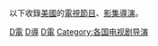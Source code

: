 以下收錄[[美國|美國]]的[[電視節目|電視節目]]、[[影集|影集]][[電視導演|導演]]。

[[Category:各职业美国人|D電]]
[[Category:美國電視人物|D導]]
[[Category:美國導演|D電]]
[[Category:各国电视剧导演|Category:各国电视剧导演]]